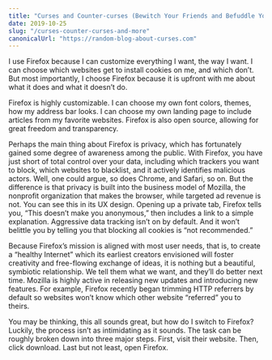 ```yaml
---
title: "Curses and Counter-curses (Bewitch Your Friends and Befuddle Your Enemies with the Latest Revenges: Hair Loss, Jelly-Legs, Tongue-Tying, and Much, Much More)"
date: 2019-10-25
slug: "/curses-counter-curses-and-more"
canonicalUrl: "https://random-blog-about-curses.com"
---
```


I use Firefox because I can customize everything I want, the way I want. I can choose which websites get to install cookies on me, and which don’t. But most importantly, I choose Firefox because it is upfront with me about what it does and what it doesn’t do.

Firefox is highly customizable. I can choose my own font colors, themes, how my address bar looks. I can choose my own landing page to include articles from my favorite websites. Firefox is also open source, allowing for great freedom and transparency.

Perhaps the main thing about Firefox is privacy, which has fortunately gained some degree of awareness among the public. With Firefox, you have just short of total control over your data, including which trackers you want to block, which websites to blacklist, and it actively identifies malicious actors. Well, one could argue, so does Chrome, and Safari, so on. But the difference is that privacy is built into the business model of Mozilla, the nonprofit organization that makes the browser, while targeted ad revenue is not. You can see this in its UX design. Opening up a private tab, Firefox tells you, “This doesn’t make you anonymous,” then includes a link to a simple explanation. Aggressive data tracking isn’t on by default. And it won’t belittle you by telling you that blocking all cookies is “not recommended.”

Because Firefox’s mission is aligned with most user needs, that is, to create a “healthy Internet” which its earliest creators envisioned will foster creativity and free-flowing exchange of ideas, it is nothing but a beautiful, symbiotic relationship. We tell them what we want, and they’ll do better next time. Mozilla is highly active in releasing new updates and introducing new features. For example, Firefox recently began trimming HTTP referrers by default so websites won’t know which other website “referred” you to theirs.

You may be thinking, this all sounds great, but how do I switch to Firefox? Luckily, the process isn’t as intimidating as it sounds. The task can be roughly broken down into three major steps. First, visit their website. Then, click download. Last but not least, open Firefox.
